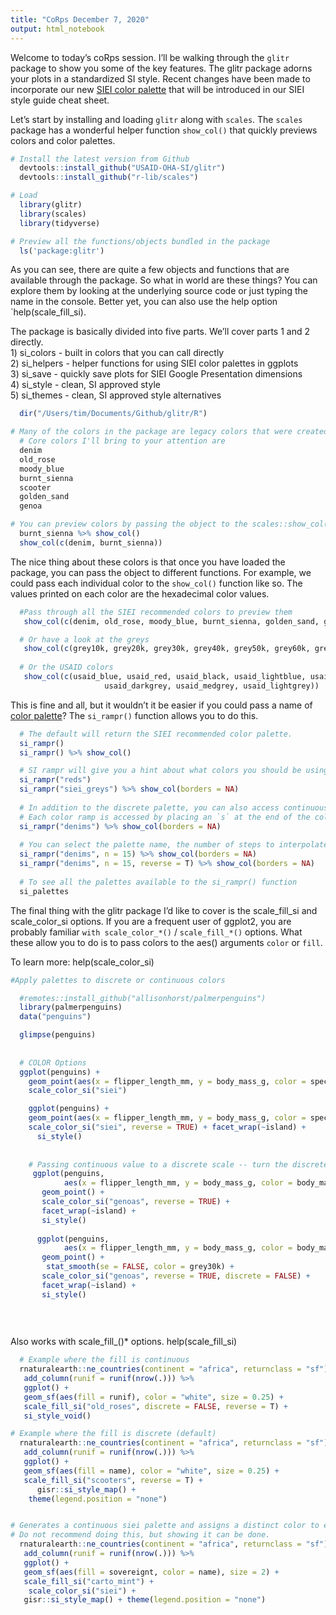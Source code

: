 ```yaml
---
title: "CoRps December 7, 2020"
output: html_notebook
---
```


Welcome to today's coRps session. I'll be walking through the `glitr` package to show you some of the key features. The glitr package adorns your plots in a standardized SI style. Recent changes have been made to incorporate our new [SIEI color palette](https://github.com/USAID-OHA-SI/pretty_in_grey40K/wiki/SIEI-Data-Viz-Cheat-Sheet) that will be introduced in our SIEI style guide cheat sheet. 

Let's start by installing and loading `glitr` along with `scales`. The `scales` package has a wonderful helper function `show_col()` that quickly previews colors and color palettes.


```r
# Install the latest version from Github
  devtools::install_github("USAID-OHA-SI/glitr")
  devtools::install_github("r-lib/scales")

# Load
  library(glitr)
  library(scales) 
  library(tidyverse)

# Preview all the functions/objects bundled in the package
  ls('package:glitr')
```

As you can see, there are quite a few objects and functions that are available through the package. So what in world are these things? You can explore them by looking at the underlying source code or just typing the name in the console. Better yet, you can also use the help option `help(scale_fill_si).

The package is basically divided into five parts. We'll cover parts 1 and 2 directly.  
1) si_colors - built in colors that you can call directly  
2) si_helpers - helper functions for using SIEI color palettes in ggplots  
3) si_save - quickly save plots for SIEI Google Presentation dimensions  
4) si_style - clean, SI approved style  
5) si_themes - clean, SI approved style alternatives  

```r
  dir("/Users/tim/Documents/Github/glitr/R")
```


```r
# Many of the colors in the package are legacy colors that were created before we had a beautiful palette. 
  # Core colors I'll bring to your attention are
  denim
  old_rose
  moody_blue
  burnt_sienna
  scooter
  golden_sand
  genoa

# You can preview colors by passing the object to the scales::show_col() function
  burnt_sienna %>% show_col()
  show_col(c(denim, burnt_sienna))
```

The nice thing about these colors is that once you have loaded the package, you can pass the object to different functions. For example, we could pass each individual color to the `show_col()` function like so. The values printed on each color are the hexadecimal color values. 

```r
  #Pass through all the SIEI recommended colors to preview them
   show_col(c(denim, old_rose, moody_blue, burnt_sienna, golden_sand, genoa, scooter))

  # Or have a look at the greys
   show_col(c(grey10k, grey20k, grey30k, grey40k, grey50k, grey60k, grey70k, grey80k, grey90k))
   
  # Or the USAID colors
   show_col(c(usaid_blue, usaid_red, usaid_black, usaid_lightblue, usaid_medblue, 
                     usaid_darkgrey, usaid_medgrey, usaid_lightgrey))
```

This is fine and all, but it wouldn't it be easier if you could pass a name of [color palette](https://github.com/USAID-OHA-SI/pretty_in_grey40K/wiki/SIEI-Recommended-Colors)? The `si_rampr()` function allows you to do this. 

```r
  # The default will return the SIEI recommended color palette.
  si_rampr()
  si_rampr() %>% show_col()

  # SI rampr will give you a hint about what colors you should be using if you misenter them
  si_rampr("reds")
  si_rampr("siei_greys") %>% show_col(borders = NA)
  
  # In addition to the discrete palette, you can also access continuous ramps of the core SIEI colors.
  # Each color ramp is accessed by placing an `s` at the end of the color name.
  si_rampr("denims") %>% show_col(borders = NA)
  
  # You can select the palette name, the number of steps to interpolate, and the direction. 
  si_rampr("denims", n = 15) %>% show_col(borders = NA)
  si_rampr("denims", n = 15, reverse = T) %>% show_col(borders = NA)
  
  # To see all the palettes available to the si_rampr() function
  si_palettes

```


The final thing with the glitr package I'd like to cover is the scale_fill_si and scale_color_si options. If you are a frequent user of ggplot2, you are probably familiar `with scale_color_*()` / `scale_fill_*()` options. What these allow you to do is to pass colors to the aes() arguments `color` or `fill`. 

To learn more: help(scale_color_si)

```r
#Apply palettes to discrete or continuous colors

  #remotes::install_github("allisonhorst/palmerpenguins")
  library(palmerpenguins)
  data("penguins")

  glimpse(penguins)
  
  
  # COLOR Options
  ggplot(penguins) +
    geom_point(aes(x = flipper_length_mm, y = body_mass_g, color = species)) +
    scale_color_si("siei")

    ggplot(penguins) +
    geom_point(aes(x = flipper_length_mm, y = body_mass_g, color = species)) +
    scale_color_si("siei", reverse = TRUE) + facet_wrap(~island) +
      si_style()
    
    
    # Passing continuous value to a discrete scale -- turn the discrete = FALSE parameter on
     ggplot(penguins, 
            aes(x = flipper_length_mm, y = body_mass_g, color = body_mass_g)) +
       geom_point() +
       scale_color_si("genoas", reverse = TRUE) + 
       facet_wrap(~island) + 
       si_style()
     
      ggplot(penguins, 
            aes(x = flipper_length_mm, y = body_mass_g, color = body_mass_g)) +
       geom_point() +
        stat_smooth(se = FALSE, color = grey30k) +
       scale_color_si("genoas", reverse = TRUE, discrete = FALSE) + 
       facet_wrap(~island) + 
       si_style()
    
    
    

```
Also works with scale_fill_()* options. help(scale_fill_si)

```r
  # Example where the fill is continuous
  rnaturalearth::ne_countries(continent = "africa", returnclass = "sf") %>%
   add_column(runif = runif(nrow(.))) %>%
   ggplot() +
   geom_sf(aes(fill = runif), color = "white", size = 0.25) +
   scale_fill_si("old_roses", discrete = FALSE, reverse = T) +
   si_style_void() 

# Example where the fill is discrete (default)
  rnaturalearth::ne_countries(continent = "africa", returnclass = "sf") %>%
   add_column(runif = runif(nrow(.))) %>%
   ggplot() +
   geom_sf(aes(fill = name), color = "white", size = 0.25) +
   scale_fill_si("scooters", reverse = T) +
      gisr::si_style_map() + 
    theme(legend.position = "none")


# Generates a continuous siei palette and assigns a distinct color to each country
# Do not recommend doing this, but showing it can be done.
  rnaturalearth::ne_countries(continent = "africa", returnclass = "sf") %>% 
   add_column(runif = runif(nrow(.))) %>%
   ggplot() +
   geom_sf(aes(fill = sovereignt, color = name), size = 2) +
   scale_fill_si("carto_mint") +
    scale_color_si("siei") +
   gisr::si_style_map() + theme(legend.position = "none")

```

